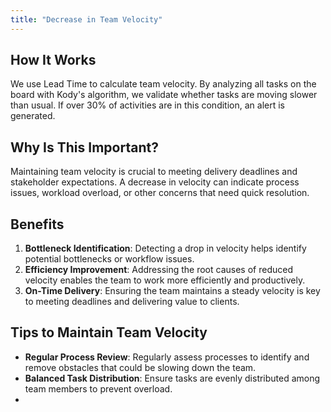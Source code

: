 ```yaml
---
title: "Decrease in Team Velocity"
---
```


## How It Works

We use Lead Time to calculate team velocity. By analyzing all tasks on the board with Kody's algorithm, we validate whether tasks are moving slower than usual. If over 30% of activities are in this condition, an alert is generated.

## Why Is This Important?

Maintaining team velocity is crucial to meeting delivery deadlines and stakeholder expectations. A decrease in velocity can indicate process issues, workload overload, or other concerns that need quick resolution.

## Benefits

1. **Bottleneck Identification**: Detecting a drop in velocity helps identify potential bottlenecks or workflow issues.
2. **Efficiency Improvement**: Addressing the root causes of reduced velocity enables the team to work more efficiently and productively.
3. **On-Time Delivery**: Ensuring the team maintains a steady velocity is key to meeting deadlines and delivering value to clients.

## Tips to Maintain Team Velocity

- **Regular Process Review**: Regularly assess processes to identify and remove obstacles that could be slowing down the team.
- **Balanced Task Distribution**: Ensure tasks are evenly distributed among team members to prevent overload.
-
